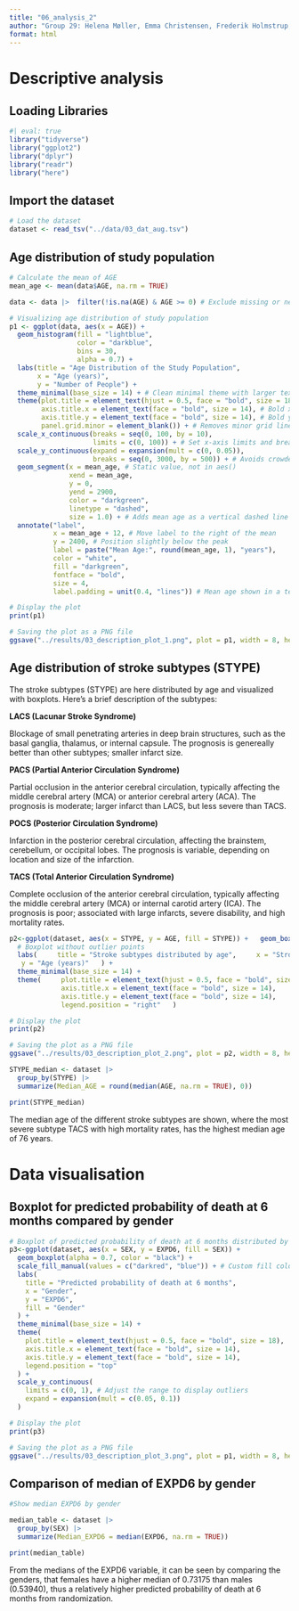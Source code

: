 ```yaml
---
title: "06_analysis_2"
author: "Group 29: Helena Møller, Emma Christensen, Frederik Holmstrup, Casper Harreby & Laura Christiansen"
format: html
---
```


# Descriptive analysis

## Loading Libraries

```r
#| eval: true
library("tidyverse") 
library("ggplot2") 
library("dplyr") 
library("readr") 
library("here")
```

## Import the dataset

```r
# Load the dataset   
dataset <- read_tsv("../data/03_dat_aug.tsv")
```

## Age distribution of study population

```r

# Calculate the mean of AGE
mean_age <- mean(data$AGE, na.rm = TRUE)

data <- data |>  filter(!is.na(AGE) & AGE >= 0) # Exclude missing or negative ages

# Visualizing age distribution of study population
p1 <- ggplot(data, aes(x = AGE)) +      
  geom_histogram(fill = "lightblue", 
                 color = "darkblue", 
                 bins = 30, 
                 alpha = 0.7) + 
  labs(title = "Age Distribution of the Study Population",             
       x = "Age (years)", 
       y = "Number of People") +      
  theme_minimal(base_size = 14) + # Clean minimal theme with larger text      
  theme(plot.title = element_text(hjust = 0.5, face = "bold", size = 18), 
        axis.title.x = element_text(face = "bold", size = 14), # Bold x-axis title              
        axis.title.y = element_text(face = "bold", size = 14), # Bold y-axis title         
        panel.grid.minor = element_blank()) + # Removes minor grid lines                
  scale_x_continuous(breaks = seq(0, 100, by = 10), 
                     limits = c(0, 100)) + # Set x-axis limits and breaks      
  scale_y_continuous(expand = expansion(mult = c(0, 0.05)), 
                     breaks = seq(0, 3000, by = 500)) + # Avoids crowded y-axis and setting breaks    
  geom_segment(x = mean_age, # Static value, not in aes()
               xend = mean_age, 
               y = 0, 
               yend = 2900, 
               color = "darkgreen", 
               linetype = "dashed", 
               size = 1.0) + # Adds mean age as a vertical dashed line      
  annotate("label", 
           x = mean_age + 12, # Move label to the right of the mean                      
           y = 2400, # Position slightly below the peak                      
           label = paste("Mean Age:", round(mean_age, 1), "years"),                 
           color = "white",                 
           fill = "darkgreen",                 
           fontface = "bold",                 
           size = 4,                      
           label.padding = unit(0.4, "lines")) # Mean age shown in a text box with padding  

# Display the plot
print(p1)

# Saving the plot as a PNG file
ggsave("../results/03_description_plot_1.png", plot = p1, width = 8, height = 4, dpi = 300, bg = "white")
```

## Age distribution of stroke subtypes (STYPE)

The stroke subtypes (STYPE) are here distributed by age and visualized with boxplots. Here's a brief description of the subtypes:

**LACS (Lacunar Stroke Syndrome)**

Blockage of small penetrating arteries in deep brain structures, such as the basal ganglia, thalamus, or internal capsule. The prognosis is genereally better than other subtypes; smaller infarct size.

**PACS (Partial Anterior Circulation Syndrome)**

Partial occlusion in the anterior cerebral circulation, typically affecting the middle cerebral artery (MCA) or anterior cerebral artery (ACA). The prognosis is moderate; larger infarct than LACS, but less severe than TACS.

**POCS (Posterior Circulation Syndrome)**

Infarction in the posterior cerebral circulation, affecting the brainstem, cerebellum, or occipital lobes. The prognosis is variable, depending on location and size of the infarction.

**TACS (Total Anterior Circulation Syndrome)**

Complete occlusion of the anterior cerebral circulation, typically affecting the middle cerebral artery (MCA) or internal carotid artery (ICA). The prognosis is poor; associated with large infarcts, severe disability, and high mortality rates.

```r

p2<-ggplot(dataset, aes(x = STYPE, y = AGE, fill = STYPE)) +   geom_boxplot(alpha = 0.7, outlier.shape = NA) + 
  # Boxplot without outlier points   
  labs(     title = "Stroke subtypes distributed by age",     x = "Stroke Type (STYPE)",     
   y = "Age (years)"   ) +   
  theme_minimal(base_size = 14) + 
  theme(     plot.title = element_text(hjust = 0.5, face = "bold", size = 18),   
             axis.title.x = element_text(face = "bold", size = 14),   
             axis.title.y = element_text(face = "bold", size = 14),
             legend.position = "right"   )

# Display the plot
print(p2)

# Saving the plot as a PNG file
ggsave("../results/03_description_plot_2.png", plot = p2, width = 8, height = 4, dpi = 300, bg = "white")
```

```r
STYPE_median <- dataset |>
  group_by(STYPE) |>
  summarize(Median_AGE = round(median(AGE, na.rm = TRUE), 0))

print(STYPE_median)
```

The median age of the different stroke subtypes are shown, where the most severe subtype TACS with high mortality rates, has the highest median age of 76 years.

# Data visualisation

## Boxplot for predicted probability of death at 6 months compared by gender

```r

# Boxplot of predicted probability of death at 6 months distributed by gender
p3<-ggplot(dataset, aes(x = SEX, y = EXPD6, fill = SEX)) +   
  geom_boxplot(alpha = 0.7, color = "black") +    
  scale_fill_manual(values = c("darkred", "blue")) + # Custom fill colors for gender   
  labs(
    title = "Predicted probability of death at 6 months",     
    x = "Gender",     
    y = "EXPD6",     
    fill = "Gender"
  ) + 
  theme_minimal(base_size = 14) +   
  theme(
    plot.title = element_text(hjust = 0.5, face = "bold", size = 18),
    axis.title.x = element_text(face = "bold", size = 14), 
    axis.title.y = element_text(face = "bold", size = 14), 
    legend.position = "top"
  ) +   
  scale_y_continuous(
    limits = c(0, 1), # Adjust the range to display outliers     
    expand = expansion(mult = c(0.05, 0.1))
  )

# Display the plot
print(p3)

# Saving the plot as a PNG file
ggsave("../results/03_description_plot_3.png", plot = p1, width = 8, height = 4, dpi = 300, bg = "white")
```

## Comparison of median of EXPD6 by gender

```r
#Show median EXPD6 by gender  

median_table <- dataset |>
  group_by(SEX) |>
  summarize(Median_EXPD6 = median(EXPD6, na.rm = TRUE)) 

print(median_table)
```

From the medians of the EXPD6 variable, it can be seen by comparing the genders, that females have a higher median of 0.73175 than males (0.53940), thus a relatively higher predicted probability of death at 6 months from randomization.

